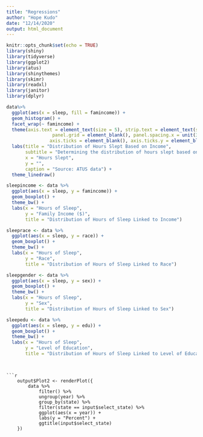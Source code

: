 ```yaml
---
title: "Regressions"
author: "Hope Kudo"
date: "12/14/2020"
output: html_document
---
```


```r
knitr::opts_chunk$set(echo = TRUE)
library(shiny)
library(tidyverse)
library(ggplot2)
library(atus)
library(shinythemes)
library(skimr)
library(readxl)
library(janitor)
library(dplyr)
```

```r
data%>%
  ggplot(aes(x = sleep, fill = famincome)) +
  geom_histogram() +
  facet_wrap(~ famincome) +
  theme(axis.text = element_text(size = 5), strip.text = element_text(size = 7),
                 panel.grid = element_blank(), panel.spacing.x = unit(3, "mm"),
                axis.ticks = element_blank(), axis.ticks.y = element_blank()) +
  labs(title = "Distribution of Hours Slept Based on Income",
       subtitle = "Determining the distribution of hours slept based on family income from survey responses 2012-2016",
       x = "Hours Slept",
       y = "",
       caption = "Source: ATUS data") +
  theme_linedraw()
```

```r
sleepincome <- data %>%
  ggplot(aes(x = sleep, y = famincome)) +
  geom_boxplot() +
  theme_bw() +
  labs(x = "Hours of Sleep",
       y = "Family Income ($)",
       title = "Distribution of Hours of Sleep Linked to Income")

sleeprace <- data %>%
  ggplot(aes(x = sleep, y = race)) +
  geom_boxplot() +
  theme_bw() +
  labs(x = "Hours of Sleep",
       y = "Race",
       title = "Distribution of Hours of Sleep Linked to Race")

sleepgender <- data %>%
  ggplot(aes(x = sleep, y = sex)) +
  geom_boxplot() +
  theme_bw() +
  labs(x = "Hours of Sleep",
       y = "Sex",
       title = "Distribution of Hours of Sleep Linked to Sex")

sleepedu <- data %>%
  ggplot(aes(x = sleep, y = edu)) +
  geom_boxplot() +
  theme_bw() +
  labs(x = "Hours of Sleep",
       y = "Level of Education",
       title = "Distribution of Hours of Sleep Linked to Level of Education")
  
```



```

```r

    output$Plot2 <- renderPlot({
        data %>%
            filter() %>%
            ungroup(year) %>%
            group_by(state) %>%
            filter(state == input$select_state) %>%
            ggplot(aes(x = year)) +
            labs(y = "Percent") + 
            ggtitle(input$select_state)
    })

```
